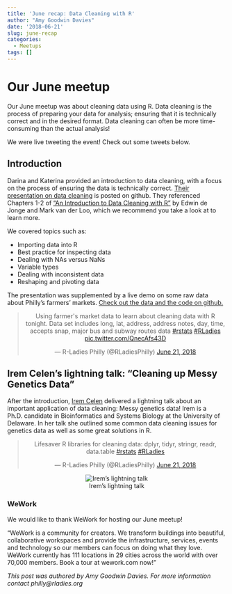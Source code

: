 ```yaml
---
title: 'June recap: Data Cleaning with R'
author: "Amy Goodwin Davies"
date: '2018-06-21'
slug: june-recap
categories:
  - Meetups
tags: []
---
```


# Our June meetup

Our June meetup was about cleaning data using R. Data cleaning is the process of preparing your data for analysis; ensuring that it is technically correct and in the desired format. Data cleaning can often be more time-consuming than the actual analysis!

We were live tweeting the event! Check out some tweets below.

## Introduction

Darina and Katerina provided an introduction to data cleaning, with a focus on the process of ensuring the data is technically correct. [Their presentation on data cleaning](https://github.com/rladies/meetup-presentations_philadelphia/blob/master/June2018/The%20Exciting%20Presentation%20on%20Data%20Cleaning!.pptx) is posted on github. They referenced Chapters 1-2 of ["An Introduction to Data Cleaning with R"](https://cran.r-project.org/doc/contrib/de_Jonge+van_der_Loo-Introduction_to_data_cleaning_with_R.pdf) by Edwin de Jonge and Mark van der Loo, which we recommend you take a look at to learn more.

We covered topics such as:

* Importing data into R
* Best practice for inspecting data
* Dealing with NAs versus NaNs
* Variable types
* Dealing with inconsistent data
* Reshaping and pivoting data

The presentation was supplemented by a live demo on some raw data about Philly's farmers' markets. [Check out the data and the code on github.](https://github.com/rladies/mneetup-presentations_philadelphia/tree/master/June2018)

<center>
<blockquote class="twitter-tweet" data-lang="en"><p lang="en" dir="ltr">Using farmer&#39;s market data to learn about cleaning data with R tonight. Data set includes long, lat, address, address notes, day, time, accepts snap, major bus and subway routes data <a href="https://twitter.com/hashtag/rstats?src=hash&amp;ref_src=twsrc%5Etfw">#rstats</a> <a href="https://twitter.com/hashtag/RLadies?src=hash&amp;ref_src=twsrc%5Etfw">#RLadies</a> <a href="https://t.co/QnecAfs43D">pic.twitter.com/QnecAfs43D</a></p>&mdash; R-Ladies Philly (@RLadiesPhilly) <a href="https://twitter.com/RLadiesPhilly/status/1009928201102077952?ref_src=twsrc%5Etfw">June 21, 2018</a></blockquote>
<script async src="https://platform.twitter.com/widgets.js" charset="utf-8"></script>
</center>

## Irem Celen's lightning talk: "Cleaning up Messy Genetics Data"

After the introduction, [Irem Celen](https://www.linkedin.com/in/irem-celen) delivered a lightning talk about an important application of data cleaning: Messy genetics data! Irem is a Ph.D. candidate in Bioinformatics and Systems Biology at the University of Delaware. In her talk she outlined some common data cleaning issues for genetics data as well as some great solutions in R.
<!-- [Irem's slides]() are also posted on github.  -->

<center>
<blockquote class="twitter-tweet" data-lang="en"><p lang="en" dir="ltr">Lifesaver R libraries for cleaning data: dplyr, tidyr, stringr, readr, data.table <a href="https://twitter.com/hashtag/rstats?src=hash&amp;ref_src=twsrc%5Etfw">#rstats</a> <a href="https://twitter.com/hashtag/RLadies?src=hash&amp;ref_src=twsrc%5Etfw">#RLadies</a></p>&mdash; R-Ladies Philly (@RLadiesPhilly) <a href="https://twitter.com/RLadiesPhilly/status/1009941191532711937?ref_src=twsrc%5Etfw">June 21, 2018</a></blockquote>
<script async src="https://platform.twitter.com/widgets.js" charset="utf-8"></script>
</center>

<center>
![Irem's lightning talk](/img/june_lightning.JPG)
</center>

### WeWork

We would like to thank WeWork for hosting our June meetup!

"WeWork is a community for creators. We transform buildings into beautiful, collaborative workspaces and provide the infrastructure, services, events and technology so our members can focus on doing what they love. WeWork currently has 111 locations in 29 cities across the world with over 70,000 members. Book a tour at wework.com now!"

*This post was authored by Amy Goodwin Davies. For more information contact philly@rladies.org*